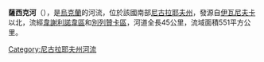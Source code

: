 '''薩西克河'''（{{lang-uk|Сасик}}），是[[烏克蘭|烏克蘭]]的河流，位於該國南部[[尼古拉耶夫州|尼古拉耶夫州]]，發源自[[伊瓦尼夫卡_(韋謝利諾韋區)|伊瓦尼夫卡]]以北，流經[[韋謝利諾韋區|韋謝利諾韋區]]和[[別列贊卡區|別列贊卡區]]，河道全長45公里，流域面積551平方公里。

{{DEFAULTSORT:Сасик (річка)}}
[[Category:尼古拉耶夫州河流|Category:尼古拉耶夫州河流]]


{{Ukraine-river-stub}}